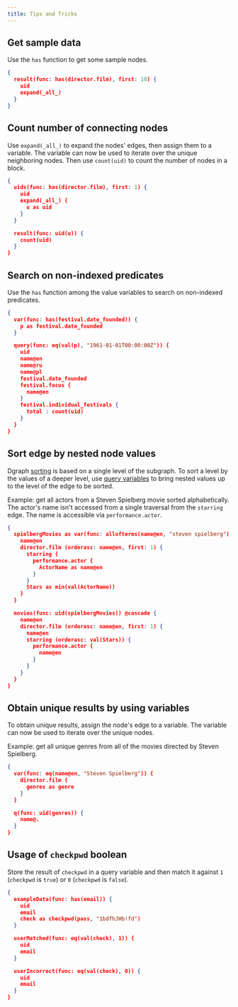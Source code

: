 ```yaml
---
title: Tips and Tricks
---
```



<DgraphWIP />

## Get sample data

Use the `has` function to get some sample nodes.

```json
{
  result(func: has(director.film), first: 10) {
    uid
    expand(_all_)
  }
}
```

## Count number of connecting nodes

Use `expand(_all_)` to expand the nodes' edges, then assign them to a variable.
The variable can now be used to iterate over the unique neighboring nodes. Then
use `count(uid)` to count the number of nodes in a block.

```json
{
  uids(func: has(director.film), first: 1) {
    uid
    expand(_all_) {
      u as uid
    }
  }

  result(func: uid(u)) {
    count(uid)
  }
}
```

## Search on non-indexed predicates

Use the `has` function among the value variables to search on non-indexed
predicates.

```json
{
  var(func: has(festival.date_founded)) {
    p as festival.date_founded
  }

  query(func: eq(val(p), "1961-01-01T00:00:00Z")) {
    uid
    name@en
    name@ru
    name@pl
    festival.date_founded
    festival.focus {
      name@en
    }
    festival.individual_festivals {
      total : count(uid)
    }
  }
}
```

## Sort edge by nested node values

Dgraph [sorting](./sorting) is based on a single level of the subgraph. To sort
a level by the values of a deeper level, use
[query variables](./variables#query-variables) to bring nested values up to the
level of the edge to be sorted.

Example: get all actors from a Steven Spielberg movie sorted alphabetically. The
actor's name isn't accessed from a single traversal from the `starring` edge.
The name is accessible via `performance.actor`.

```json
{
  spielbergMovies as var(func: allofterms(name@en, "steven spielberg")) {
    name@en
    director.film (orderasc: name@en, first: 1) {
      starring {
        performance.actor {
          ActorName as name@en
        }
      }
      Stars as min(val(ActorName))
    }
  }

  movies(func: uid(spielbergMovies)) @cascade {
    name@en
    director.film (orderasc: name@en, first: 1) {
      name@en
      starring (orderasc: val(Stars)) {
        performance.actor {
          name@en
        }
      }
    }
  }
}
```

## Obtain unique results by using variables

To obtain unique results, assign the node's edge to a variable. The variable can
now be used to iterate over the unique nodes.

Example: get all unique genres from all of the movies directed by Steven
Spielberg.

```json
{
  var(func: eq(name@en, "Steven Spielberg")) {
    director.film {
      genres as genre
    }
  }

  q(func: uid(genres)) {
    name@.
  }
}
```

## Usage of `checkpwd` boolean

Store the result of `checkpwd` in a query variable and then match it against `1`
(`checkpwd` is `true`) or `0` (`checkpwd` is `false`).

```json
{
  exampleData(func: has(email)) {
    uid
    email
    check as checkpwd(pass, "1bdfhJHb!fd")
  }

  userMatched(func: eq(val(check), 1)) {
    uid
    email
  }

  userIncorrect(func: eq(val(check), 0)) {
    uid
    email
  }
}
```
